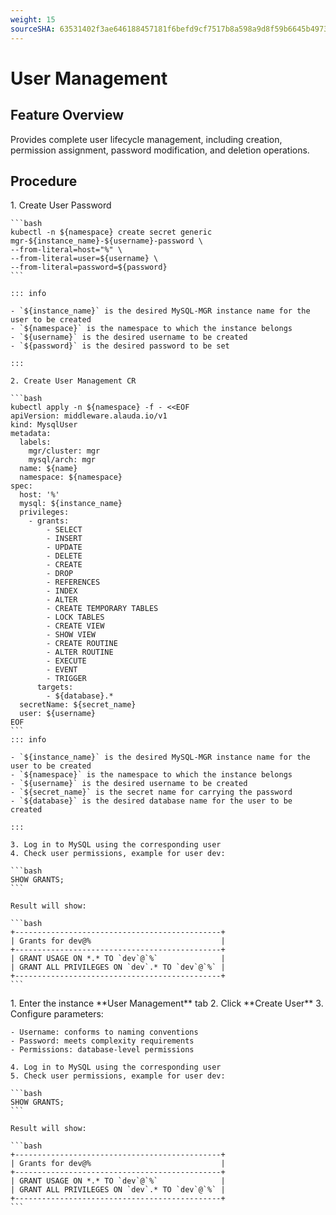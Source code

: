 ```yaml
---
weight: 15
sourceSHA: 63531402f3ae646188457181f6befd9cf7517b8a598a9d8f59b6645b497315be
---
```


# User Management

## Feature Overview

Provides complete user lifecycle management, including creation, permission assignment, password modification, and deletion operations.

## Procedure

<Tabs>
  <Tab label="CLI">
    1. Create User Password

    ```bash
    kubectl -n ${namespace} create secret generic mgr-${instance_name}-${username}-password \
    --from-literal=host="%" \
    --from-literal=user=${username} \
    --from-literal=password=${password}
    ```

    ::: info

    - `${instance_name}` is the desired MySQL-MGR instance name for the user to be created
    - `${namespace}` is the namespace to which the instance belongs
    - `${username}` is the desired username to be created
    - `${password}` is the desired password to be set

    :::

    2. Create User Management CR

    ```bash
    kubectl apply -n ${namespace} -f - <<EOF
    apiVersion: middleware.alauda.io/v1
    kind: MysqlUser
    metadata:
      labels:
        mgr/cluster: mgr
        mysql/arch: mgr
      name: ${name}
      namespace: ${namespace}
    spec:
      host: '%'
      mysql: ${instance_name}
      privileges:
        - grants:
            - SELECT
            - INSERT
            - UPDATE
            - DELETE
            - CREATE
            - DROP
            - REFERENCES
            - INDEX
            - ALTER
            - CREATE TEMPORARY TABLES
            - LOCK TABLES
            - CREATE VIEW
            - SHOW VIEW
            - CREATE ROUTINE
            - ALTER ROUTINE
            - EXECUTE
            - EVENT
            - TRIGGER
          targets:
            - ${database}.*
      secretName: ${secret_name}
      user: ${username}
    EOF
    ```
    ::: info

    - `${instance_name}` is the desired MySQL-MGR instance name for the user to be created
    - `${namespace}` is the namespace to which the instance belongs
    - `${username}` is the desired username to be created
    - `${secret_name}` is the secret name for carrying the password
    - `${database}` is the desired database name for the user to be created

    :::

    3. Log in to MySQL using the corresponding user
    4. Check user permissions, example for user dev:

    ```bash
    SHOW GRANTS;
    ```

    Result will show:

    ```bash
    +----------------------------------------------+
    | Grants for dev@%                             |
    +----------------------------------------------+
    | GRANT USAGE ON *.* TO `dev`@`%`              |
    | GRANT ALL PRIVILEGES ON `dev`.* TO `dev`@`%` |
    +----------------------------------------------+
    ```
  </Tab>

  <Tab label="Web Console">
    1. Enter the instance **User Management** tab
    2. Click **Create User**
    3. Configure parameters:

    - Username: conforms to naming conventions
    - Password: meets complexity requirements
    - Permissions: database-level permissions

    4. Log in to MySQL using the corresponding user
    5. Check user permissions, example for user dev:

    ```bash
    SHOW GRANTS;
    ```

    Result will show:

    ```bash
    +----------------------------------------------+
    | Grants for dev@%                             |
    +----------------------------------------------+
    | GRANT USAGE ON *.* TO `dev`@`%`              |
    | GRANT ALL PRIVILEGES ON `dev`.* TO `dev`@`%` |
    +----------------------------------------------+
    ```
  </Tab>
</Tabs>

